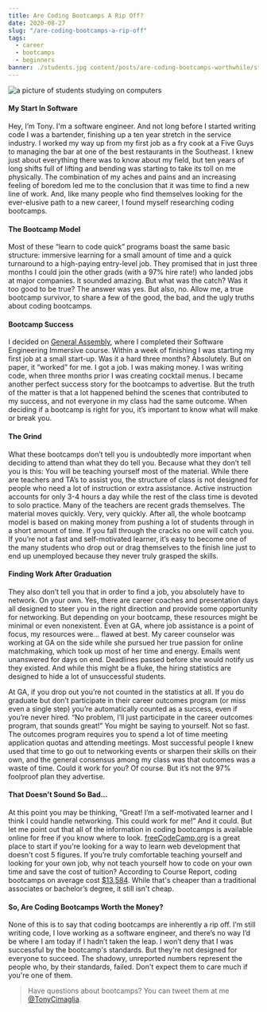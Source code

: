 ```yaml
---
title: Are Coding Bootcamps A Rip Off?
date: 2020-08-27
slug: "/are-coding-bootcamps-a-rip-off"
tags:
  - career
  - bootcamps
  - beginners
banner: ./students.jpg content/posts/are-coding-bootcamps-worthwhile/students.jpg
---
```

![a picture of students studying on computers](./students.jpg)

#### My Start In Software

Hey, I’m Tony. I'm a software engineer. And not long before I started writing code I was a bartender,
finishing up a ten year stretch in the service industry. I worked my way up from my first job as a
fry cook at a Five Guys to managing the bar at one of the best restaurants in the Southeast. I
knew just about everything there was to know about my field, but ten years of long shifts full of
lifting and bending was starting to take its toll on me physically. The combination of my aches
and pains and an increasing feeling of boredom led me to the conclusion that it was time to find
a new line of work. And, like many people who find themselves looking for the ever-elusive path to a
new career, I found myself researching coding bootcamps.

#### The Bootcamp Model

Most of these “learn to code quick” programs boast the same basic structure: immersive
learning for a small amount of time and a quick turnaround to a high-paying entry-level job.
They promised that in just three months I could join the other grads (with a 97% hire rate!) who
landed jobs at major companies. It sounded amazing. But what was the catch? Was it too good
to be true? The answer was yes. But also, no. Allow me, a true bootcamp survivor, to share a few of the
good, the bad, and the ugly truths about coding bootcamps.

#### Bootcamp Success

I decided on [General Assembly](https://generalassemb.ly/education/software-engineering-immersive/atlanta "General Assembly"), where I completed their Software Engineering Immersive course. 
Within a week of finishing I was starting my first job at a small start-up. Was it
a hard three months? Absolutely. But on paper, it “worked” for me. I got a job. I was making
money. I was writing code, when three months prior I was creating cocktail menus. I became
another perfect success story for the bootcamps to advertise. But the truth of the matter is that
a lot happened behind the scenes that contributed to my success, and not everyone in my class
had the same outcome. When deciding if a bootcamp is right for you, it’s important to know
what will make or break you.

#### The Grind

What these bootcamps don’t tell you is undoubtedly more important when deciding to attend
than what they do tell you. Because what they don’t tell you is this: You will be teaching
yourself most of the material. While there are teachers and TA’s
to assist you, the structure of class is not designed for people who need a lot of instruction or
extra assistance. Active instruction accounts for only 3-4 hours a day while the rest of the class time is devoted to solo practice.
 Many of the teachers are recent grads themselves. The material moves quickly.
Very, very quickly. After all, the whole bootcamp model is based on making money from
pushing a lot of students through in a short amount of time. If you fall through the cracks no
one will catch you. If you’re not a fast and self-motivated learner, it’s easy to become one of
the many students who drop out or drag themselves to the finish line just to end up
unemployed because they never truly grasped the skills.

#### Finding Work After Graduation
They also don’t tell you that in order to find a job, you absolutely have to network. On your
own. Yes, there are career coaches and presentation days all designed to steer you in the right
direction and provide some opportunity for networking. But depending on your bootcamp,
these resources might be minimal or even nonexistent. Even at GA, where job assistance is a
point of focus, my resources were… flawed at best. My career counselor was working at GA on the side while she pursued her true passion for
online matchmaking, which took up most of her time and energy. Emails went unanswered for
days on end. Deadlines passed before she would notify us they existed. And while this might
be a fluke, the hiring statistics are designed to hide a lot of unsuccessful students.

At GA, if you drop out you’re not counted in the statistics at all. If you do graduate but don’t participate in
their career outcomes program (or miss even a single step) you’re automatically
counted as a success, even if you’re never hired. “No problem, I’ll just participate in the career
outcomes program, that sounds great!” You might be saying to yourself. Not so fast. The
outcomes program requires you to spend a lot of time meeting application quotas and
attending meetings. Most successful people I knew used that time to go out to networking
events or sharpen their skills on their own, and the general consensus among my class was that
outcomes was a waste of time. Could it work for you? Of course. But it’s not the 97% foolproof
plan they advertise.

#### That Doesn't Sound So Bad...
At this point you may be thinking, “Great! I’m a self-motivated learner and I think I could handle
networking. This could work for me!” And it could. But let me point out that all of the
information in coding bootcamps is available online for free if you know where to look. 
[freeCodeCamp.org](https://www.freecodecamp.org/ "freeCodeCamp.org") is a great place to start if you're 
looking for a way to learn web development that doesn't cost 5 figures.
If you’re truly comfortable teaching yourself and looking for your own job,
why not teach yourself how to code on your own time and save the cost of tuition? 
According to Course Report, coding bootcamps on average cost [$13,584](https://www.coursereport.com/reports/coding-bootcamp-market-size-research-2019 "").
While that's cheaper than a traditional associates or bachelor’s degree, it still isn't cheap.

#### So, Are Coding Bootcamps Worth the Money?

None of this is to say that coding bootcamps are inherently a rip off. I’m still writing code, I love
working as a software engineer, and there’s no way I’d be where I am today if I hadn’t taken the
leap. I won’t deny that I was successful by the bootcamp's standards. But they're not designed for everyone to succeed. 
The shadowy, unreported numbers represent the people who, by their standards, failed. Don't expect them to care much if you're one of them. 

> Have questions about bootcamps? You can tweet them at me [@TonyCimaglia](https://twitter.com/TonyCimaglia "Tony Cimaglia").